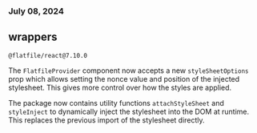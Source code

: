 ### July 08, 2024

## wrappers

`@flatfile/react@7.10.0`

The `FlatfileProvider` component now accepts a new `styleSheetOptions` prop which allows setting the nonce value and position of the injected stylesheet. This gives more control over how the styles are applied.

The package now contains utility functions `attachStyleSheet` and `styleInject` to dynamically inject the stylesheet into the DOM at runtime. This replaces the previous import of the stylesheet directly.
